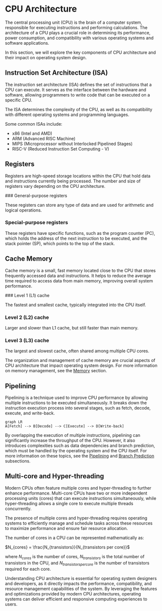 
# CPU Architecture

The central processing unit (CPU) is the brain of a computer system, responsible for executing instructions and performing calculations. The architecture of a CPU plays a crucial role in determining its performance, power consumption, and compatibility with various operating systems and software applications.

In this section, we will explore the key components of CPU architecture and their impact on operating system design.

## Instruction Set Architecture (ISA)

The instruction set architecture (ISA) defines the set of instructions that a CPU can execute. It serves as the interface between the hardware and software, allowing programmers to write code that can be executed on a specific CPU.

<Callout type="info">
The ISA determines the complexity of the CPU, as well as its compatibility with different operating systems and programming languages.
</Callout>

Some common ISAs include:

- x86 (Intel and AMD)
- ARM (Advanced RISC Machine)
- MIPS (Microprocessor without Interlocked Pipelined Stages)
- RISC-V (Reduced Instruction Set Computing - V)

## Registers

Registers are high-speed storage locations within the CPU that hold data and instructions currently being processed. The number and size of registers vary depending on the CPU architecture.

<Steps>
### General-purpose registers

These registers can store any type of data and are used for arithmetic and logical operations.

### Special-purpose registers

These registers have specific functions, such as the program counter (PC), which holds the address of the next instruction to be executed, and the stack pointer (SP), which points to the top of the stack.
</Steps>

## Cache Memory

Cache memory is a small, fast memory located close to the CPU that stores frequently accessed data and instructions. It helps to reduce the average time required to access data from main memory, improving overall system performance.

<Steps>
### Level 1 (L1) cache

The fastest and smallest cache, typically integrated into the CPU itself.

### Level 2 (L2) cache

Larger and slower than L1 cache, but still faster than main memory.

### Level 3 (L3) cache

The largest and slowest cache, often shared among multiple CPU cores.
</Steps>

The organization and management of cache memory are crucial aspects of CPU architecture that impact operating system design. For more information on memory management, see the [Memory](/hardware-resources/memory) section.

## Pipelining

Pipelining is a technique used to improve CPU performance by allowing multiple instructions to be executed simultaneously. It breaks down the instruction execution process into several stages, such as fetch, decode, execute, and write-back.

```mermaid
graph LR
A[Fetch] --> B[Decode] --> C[Execute] --> D[Write-back]
```

By overlapping the execution of multiple instructions, pipelining can significantly increase the throughput of the CPU. However, it also introduces complexities such as data dependencies and branch prediction, which must be handled by the operating system and the CPU itself. For more information on these topics, see the [Pipelining](/hardware-resources/cpu/pipelining) and [Branch Prediction](/hardware-resources/cpu/branch-prediction) subsections.

## Multi-core and Hyper-threading

Modern CPUs often feature multiple cores and hyper-threading to further enhance performance. Multi-core CPUs have two or more independent processing units (cores) that can execute instructions simultaneously, while hyper-threading allows a single core to execute multiple threads concurrently.

<Callout type="info">
The presence of multiple cores and hyper-threading requires operating systems to efficiently manage and schedule tasks across these resources to maximize performance and ensure fair resource allocation.
</Callout>

The number of cores in a CPU can be represented mathematically as:

$N_{cores} = \frac{N_{transistors}}{N_{transistors per core}}$

where $N_{cores}$ is the number of cores, $N_{transistors}$ is the total number of transistors in the CPU, and $N_{transistors per core}$ is the number of transistors required for each core.

Understanding CPU architecture is essential for operating system designers and developers, as it directly impacts the performance, compatibility, and resource management capabilities of the system. By leveraging the features and optimizations provided by modern CPU architectures, operating systems can deliver efficient and responsive computing experiences to users.